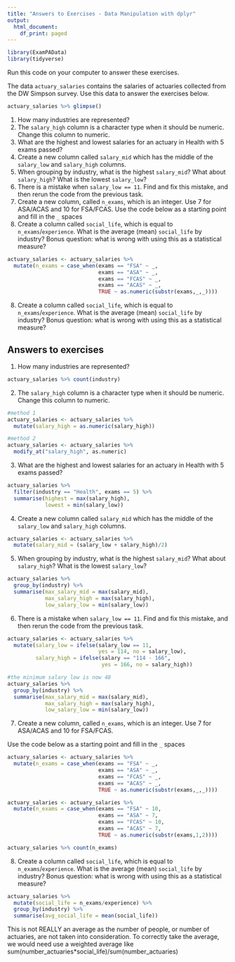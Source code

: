 ---
title: "Answers to Exercises - Data Manipulation with dplyr"
output:
  html_document:
    df_print: paged
---

```{r message = F}
library(ExamPAData)
library(tidyverse)
```


Run this code on your computer to answer these exercises.

The data `actuary_salaries` contains the salaries of actuaries collected from the DW Simpson survey.  Use this data to answer the exercises below.

```{r }
actuary_salaries %>% glimpse()
```

1.  How many industries are represented?
2.  The `salary_high` column is a character type when it should be numeric.  Change this column to numeric.
3.  What are the highest and lowest salaries for an actuary in Health with 5 exams passed?
4.  Create a new column called `salary_mid` which has the middle of the `salary_low` and `salary_high` columns.
5.  When grouping by industry, what is the highest `salary_mid`?  What about `salary_high`?  What is the lowest `salary_low`?
6.  There is a mistake when `salary_low == 11`.  Find and fix this mistake, and then rerun the code from the previous task.
7.  Create a new column, called `n_exams`, which is an integer.  Use 7 for ASA/ACAS and 10 for FSA/FCAS.  Use the code below as a starting point and fill in the `_` spaces
8. Create a column called `social_life`, which is equal to `n_exams`/`experience`.  What is the average (mean) `social_life` by industry?  Bonus question: what is wrong with using this as a statistical measure?


```{r eval = F, echo = T}
actuary_salaries <- actuary_salaries %>% 
  mutate(n_exams = case_when(exams == "FSA" ~ _,
                             exams == "ASA" ~ _,
                             exams == "FCAS" ~ _,
                             exams == "ACAS" ~ _,
                             TRUE ~ as.numeric(substr(exams,_,_)))) 
```

8. Create a column called `social_life`, which is equal to `n_exams`/`experience`.  What is the average (mean) `social_life` by industry?  Bonus question: what is wrong with using this as a statistical measure?


## Answers to exercises

1.  How many industries are represented?

```{r }
actuary_salaries %>% count(industry)
```

2.  The `salary_high` column is a character type when it should be numeric.  Change this column to numeric.

```{r}
#method 1
actuary_salaries <- actuary_salaries %>% 
  mutate(salary_high = as.numeric(salary_high))

#method 2
actuary_salaries <- actuary_salaries %>% 
  modify_at("salary_high", as.numeric)
```

3.  What are the highest and lowest salaries for an actuary in Health with 5 exams passed?

```{r }
actuary_salaries %>% 
  filter(industry == "Health", exams == 5) %>% 
  summarise(highest = max(salary_high),
            lowest = min(salary_low))
```


4.  Create a new column called `salary_mid` which has the middle of the `salary_low` and `salary_high` columns.

```{r  }
actuary_salaries <- actuary_salaries %>% 
  mutate(salary_mid = (salary_low + salary_high)/2)
```


5.  When grouping by industry, what is the highest `salary_mid`?  What about `salary_high`?  What is the lowest `salary_low`?

```{r  }
actuary_salaries %>% 
  group_by(industry) %>% 
  summarise(max_salary_mid = max(salary_mid),
            max_salary_high = max(salary_high),
            low_salary_low = min(salary_low))
```

6.  There is a mistake when `salary_low == 11`.  Find and fix this mistake, and then rerun the code from the previous task.

```{r }
actuary_salaries <- actuary_salaries %>% 
  mutate(salary_low = ifelse(salary_low == 11, 
                             yes = 114, no = salary_low),
         salary_high = ifelse(salary == "114 - 166", 
                              yes = 166, no = salary_high))

#the minimum salary low is now 48
actuary_salaries %>% 
  group_by(industry) %>% 
  summarise(max_salary_mid = max(salary_mid),
            max_salary_high = max(salary_high),
            low_salary_low = min(salary_low))
```

7.  Create a new column, called `n_exams`, which is an integer.  Use 7 for ASA/ACAS and 10 for FSA/FCAS.

Use the code below as a starting point and fill in the `_` spaces

```{r eval = F, echo = T}
actuary_salaries <- actuary_salaries %>% 
  mutate(n_exams = case_when(exams == "FSA" ~ _,
                             exams == "ASA" ~ _,
                             exams == "FCAS" ~ _,
                             exams == "ACAS" ~ _,
                             TRUE ~ as.numeric(substr(exams,_,_)))) 
```


```{r  }
actuary_salaries <- actuary_salaries %>% 
  mutate(n_exams = case_when(exams == "FSA" ~ 10,
                             exams == "ASA" ~ 7,
                             exams == "FCAS" ~ 10,
                             exams == "ACAS" ~ 7,
                             TRUE ~ as.numeric(substr(exams,1,2)))) 

actuary_salaries %>% count(n_exams)
```

8. Create a column called `social_life`, which is equal to `n_exams`/`experience`.  What is the average (mean) `social_life` by industry?  Bonus question: what is wrong with using this as a statistical measure?

```{r}
actuary_salaries %>% 
  mutate(social_life = n_exams/experience) %>% 
  group_by(industry) %>% 
  summarise(avg_social_life = mean(social_life))
```

This is not REALLY an average as the number of people, or number of actuaries, are not taken into consideration.  To correctly take the average, we would need use a weighted average like sum(number_actuaries*social_life)/sum(number_actuaries)

